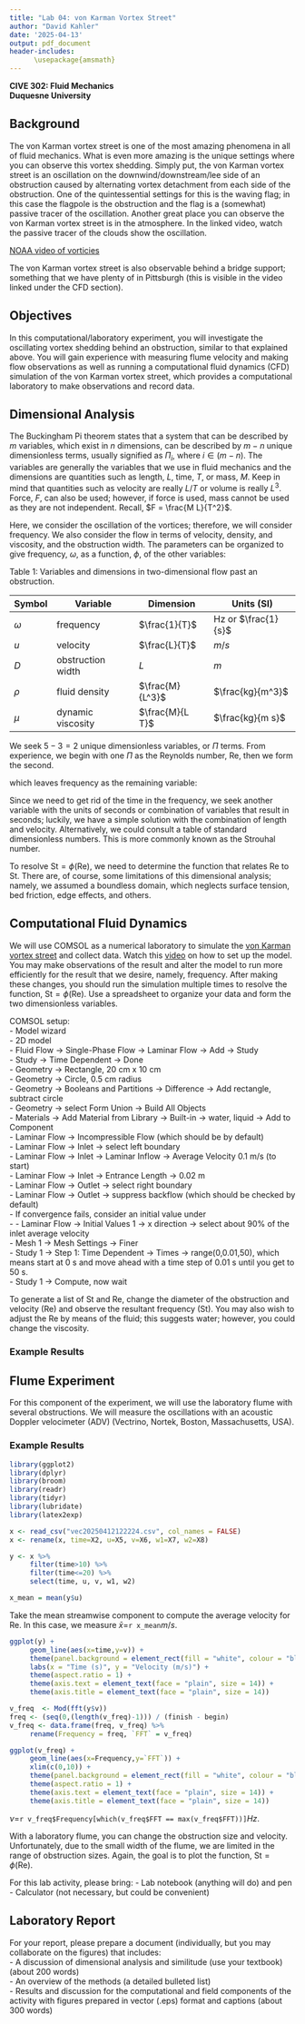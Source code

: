 ```yaml
---
title: "Lab 04: von Karman Vortex Street"
author: "David Kahler"
date: '2025-04-13'
output: pdf_document
header-includes: 
      \usepackage{amsmath}
---
```

**CIVE 302: Fluid Mechanics**  
**Duquesne University**  

## Background
The von Karman vortex street is one of the most amazing phenomena in all of fluid mechanics.  What is even more amazing is the unique settings where you can observe this vortex shedding.  Simply put, the von Karman vortex street is an oscillation on the downwind/downstream/lee side of an obstruction caused by alternating vortex detachment from each side of the obstruction.  One of the quintessential settings for this is the waving flag; in this case the flagpole is the obstruction and the flag is a (somewhat) passive tracer of the oscillation.  Another great place you can observe the von Karman vortex street is in the atmosphere.  In the linked video, watch the passive tracer of the clouds show the oscillation.  

[NOAA video of vorticies](https://youtu.be/LfDyIB6J8kM)  

The von Karman vortex street is also observable behind a bridge support; something that we have plenty of in Pittsburgh (this is visible in the video linked under the CFD section).  

## Objectives  
In this computational/laboratory experiment, you will investigate the oscillating vortex shedding behind an obstruction, similar to that explained above.  You will gain experience with measuring flume velocity and making flow observations as well as running a computational fluid dynamics (CFD) simulation of the von Karman vortex street, which provides a computational laboratory to make observations and record data.  

## Dimensional Analysis  
The Buckingham Pi theorem states that a system that can be described by $m$ variables, which exist in $n$ dimensions, can be described by $m-n$ unique dimensionless terms, usually signified as $\Pi_{i}$, where $i \in (m-n)$.  The variables are generally the variables that we use in fluid mechanics and the dimensions are quantities such as length, $L$, time, $T$, or mass, $M$.  Keep in mind that quantities such as velocity are really $L/T$ or volume is really $L^3$.  Force, $F$, can also be used; however, if force is used, mass cannot be used as they are not independent.  Recall, $F = \frac{M L}{T^2}$.  

Here, we consider the oscillation of the vortices; therefore, we will consider frequency.  We also consider the flow in terms of velocity, density, and viscosity, and the obstruction width.  The parameters can be organized to give frequency, $\omega$, as a function, $\phi$, of the other variables:  

\begin{equation}  
\omega = \phi (u, D, \rho, \mu)  
\end{equation}  

Table 1: Variables and dimensions in two-dimensional flow past an obstruction.  

|Symbol   |Variable          |Dimension       |Units (SI)          |  
|---------|------------------|----------------|--------------------|  
|$\omega$ |frequency         |$\frac{1}{T}$   |Hz or $\frac{1}{s}$ |  
|$u$      |velocity          |$\frac{L}{T}$   |$m/s$               |  
|$D$      |obstruction width |$L$             |$m$                 |  
|$\rho$   |fluid density     |$\frac{M}{L^3}$ |$\frac{kg}{m^3}$    |  
|$\mu$    |dynamic viscosity |$\frac{M}{L T}$ |$\frac{kg}{m s}$    |  

We seek $5-3=2$ unique dimensionless variables, or $\Pi$ terms.  From experience, we begin with one $\Pi$ as the Reynolds number, $\mathrm{Re}$, then we form the second.  

\begin{equation}  
\Pi_1 = \mathrm{Re} = \frac{\rho D u}{\mu} = \frac{\frac{kg}{m^3} m \frac{m}{s}}{\frac{kg}{m s}} = \frac{kg \ m \ m \ m \ s}{m^3 \ s \ kg}  
\end{equation}  

which leaves frequency as the remaining variable:  

\begin{equation}  
\Pi_2 = \omega \times T  
\end{equation}  

Since we need to get rid of the time in the frequency, we seek another variable with the units of seconds or combination of variables that result in seconds; luckily, we have a simple solution with the combination of length and velocity.  Alternatively, we could consult a table of standard dimensionless numbers.  This is more commonly known as the Strouhal number.  

\begin{equation}  
\Pi_2 = \mathrm{St} = \frac{\omega D}{u}  
\end{equation}  

To resolve $\mathrm{St} = \phi(\mathrm{Re})$, we need to determine the function that relates Re to St.  There are, of course, some limitations of this dimensional analysis; namely, we assumed a boundless domain, which neglects surface tension, bed friction, edge effects, and others.  

## Computational Fluid Dynamics  
We will use COMSOL as a numerical laboratory to simulate the [von Karman vortex street](https://youtu.be/AajBslrfoRI) and collect data.
Watch this [video](https://youtu.be/ZeXLJNWU9wA) on how to set up the model.  You may make observations of the result and alter the model to run more efficiently for the result that we desire, namely, frequency.  After making these changes, you should run the simulation multiple times to resolve the function, $\mathrm{St} = \phi(\mathrm{Re})$.  Use a spreadsheet to organize your data and form the two dimensionless variables.  

COMSOL setup:  
 - Model wizard  
 - 2D model  
 - Fluid Flow -> Single-Phase Flow -> Laminar Flow -> Add -> Study  
 - Study -> Time Dependent -> Done  
 - Geometry -> Rectangle, 20 cm x 10 cm  
 - Geometry -> Circle, 0.5 cm radius  
 - Geometry -> Booleans and Partitions -> Difference -> Add rectangle, subtract circle  
 - Geometry -> select Form Union -> Build All Objects  
 - Materials -> Add Material from Library -> Built-in -> water, liquid -> Add to Component  
 - Laminar Flow -> Incompressible Flow (which should be by default)  
 - Laminar Flow -> Inlet -> select left boundary  
 - Laminar Flow -> Inlet -> Laminar Inflow -> Average Velocity 0.1 m/s (to start)  
 - Laminar Flow -> Inlet -> Entrance Length -> 0.02 m  
 - Laminar Flow -> Outlet -> select right boundary  
 - Laminar Flow -> Outlet -> suppress backflow (which should be checked by default)  
 - If convergence fails, consider an initial value under  
 - - Laminar Flow -> Initial Values 1 -> x direction -> select about 90% of the inlet average velocity  
 - Mesh 1 -> Mesh Settings -> Finer  
 - Study 1 -> Step 1: Time Dependent -> Times -> range(0,0.01,50), which means start at 0 s and move ahead with a time step of 0.01 s until you get to 50 s.  
 - Study 1 -> Compute, now wait  

To generate a list of St and Re, change the diameter of the obstruction and velocity (Re) and observe the resultant frequency (St).  You may also wish to adjust the Re by means of the fluid; this suggests water; however, you could change the viscosity.  

### Example Results  


## Flume Experiment
For this component of the experiment, we will use the laboratory flume with several obstructions.  We will measure the oscillations with an acoustic Doppler velocimeter (ADV) (Vectrino, Nortek, Boston, Massachusetts, USA).  

### Example Results  

```r
library(ggplot2)
library(dplyr)
library(broom)
library(readr)
library(tidyr)
library(lubridate)
library(latex2exp)

x <- read_csv("vec20250412122224.csv", col_names = FALSE)
x <- rename(x, time=X2, u=X5, v=X6, w1=X7, w2=X8)
```

```r
y <- x %>%
     filter(time>10) %>%
     filter(time<=20) %>%
     select(time, u, v, w1, w2)

x_mean = mean(y$u)
```

Take the mean streamwise component to compute the average velocity for $\mathrm{Re}$.  In this case, we measure $\bar{x}=$`r x_mean`$m/s$.  

```r
ggplot(y) +
     geom_line(aes(x=time,y=v)) +
     theme(panel.background = element_rect(fill = "white", colour = "black")) +
     labs(x = "Time (s)", y = "Velocity (m/s)") +
     theme(aspect.ratio = 1) +
     theme(axis.text = element_text(face = "plain", size = 14)) +
     theme(axis.title = element_text(face = "plain", size = 14))
```

```r
v_freq  <- Mod(fft(y$v))
freq <- (seq(0,(length(v_freq)-1))) / (finish - begin)
v_freq <- data.frame(freq, v_freq) %>%
     rename(Frequency = freq, `FFT` = v_freq)

ggplot(v_freq) +
     geom_line(aes(x=Frequency,y=`FFT`)) +
     xlim(c(0,10)) +
     theme(panel.background = element_rect(fill = "white", colour = "black")) +
     theme(aspect.ratio = 1) +
     theme(axis.text = element_text(face = "plain", size = 14)) +
     theme(axis.title = element_text(face = "plain", size = 14))
```

$\nu =$`r v_freq$Frequency[which(v_freq$FFT == max(v_freq$FFT))]`$Hz$.



With a laboratory flume, you can change the obstruction size and velocity.  Unfortunately, due to the small width of the flume, we are limited in the range of obstruction sizes.  Again, the goal is to plot the function,  $\mathrm{St} = \phi(\mathrm{Re})$.  

For this lab activity, please bring:
 - Lab notebook (anything will do) and pen
 - Calculator (not necessary, but could be convenient)

## Laboratory Report  
For your report, please prepare a document (individually, but you may collaborate on the figures) that includes:  
 - A discussion of dimensional analysis and similitude (use your textbook) (about 200 words)  
 - An overview of the methods (a detailed bulleted list)  
 - Results and discussion for the computational and field components of the activity with figures prepared in vector (.eps) format and captions (about 300 words)  


